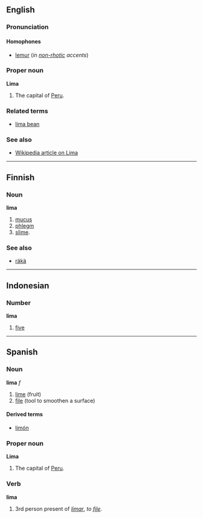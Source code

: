 ==English==
===Pronunciation===
====Homophones====
*[[lemur]] (''in [[non-rhotic]] accents'')

===Proper noun===
'''Lima'''

#The capital of [[Peru]].

===Related terms===
*[[lima bean]]

===See also===
*[[w:Lima|Wikipedia article on Lima]]

----

==Finnish==
===Noun===
'''lima'''

#[[mucus]]
#[[phlegm]]
#[[slime]].

===See also===
*[[räkä]]

----

==Indonesian==
===Number===
'''lima'''
#[[five]]

----

==Spanish==
===Noun===
'''lima''' ''f''

# [[lime]] (fruit)
# [[file]] (tool to smoothen a surface)

====Derived terms====
*[[limón]]

===Proper noun===
'''Lima'''

#The capital of [[Peru]].

===Verb===
'''lima'''

# 3rd person present of ''[[limar]]'', ''to [[file]]''.